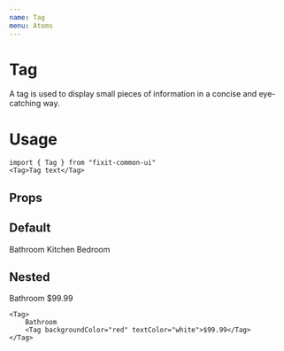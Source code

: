 ```yaml
---
name: Tag
menu: Atoms
---
```



# Tag
A tag is used to display small pieces of information in a concise and eye-catching way.

# Usage
```tsx
import { Tag } from "fixit-common-ui"
<Tag>Tag text</Tag>
```

## Props
<Props of={Tag}></Props>

## Default
<Playground>
  <DoczContainer>
    <Tag>Bathroom</Tag>
    <Tag textColor="accent">Kitchen</Tag>
    <Tag backgroundColor="accent" textColor="primary">Bedroom</Tag>
  </DoczContainer>
</Playground>

## Nested
<Playground>
  <DoczContainer>
    <Tag>
        Bathroom
        <Tag backgroundColor="green" textColor="dark">$99.99</Tag>
    </Tag>

    <Tag>
        Bathroom
        <Tag backgroundColor="red" textColor="white">$99.99</Tag>
    </Tag>
  </DoczContainer>
</Playground>
